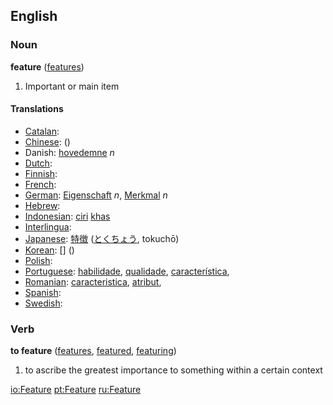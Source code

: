==English==

===Noun===
'''feature'''  ([[features]])
#Important or main item

====Translations====

*[[Catalan]]: [[]] '' ''
*[[Chinese]]: [[]] ()
* Danish: [[hovedemne]] ''n''
*[[Dutch]]: [[]] '' ''
*[[Finnish]]: [[]]
*[[French]]: [[]] '' ''
*[[German]]: [[Eigenschaft]] ''n'', [[Merkmal]] ''n''
*[[Hebrew]]: [[]] '' ''
*[[Indonesian]]: [[ciri]] [[khas]]
*[[Interlingua]]: [[]]
*[[Japanese]]: [[特徴]] ([[とくちょう]], tokuchō)
*[[Korean]]: [[]] [] ()
*[[Polish]]: [[]]
*[[Portuguese]]: [[habilidade]], [[qualidade]], [[característica]],  '' ''
*[[Romanian]]: [[caracteristica]], [[atribut]],  '' ''
*[[Spanish]]: [[]] '' ''
*[[Swedish]]: [[]] '' ''

===Verb===
'''to feature'''  ([[features]], [[featured]], [[featuring]])
#to ascribe the greatest importance to something within a certain context

[[io:Feature]]
[[pt:Feature]]
[[ru:Feature]]